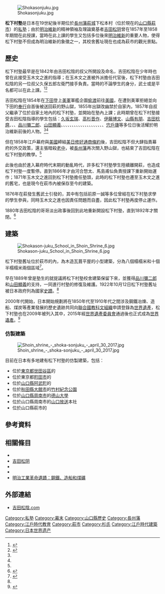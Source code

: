 {{coord|34|24|43.8|N|131|25|02.4|E|region:JP-35_type:landmark|display=title}}

[[File:Shokasonjuku.jpg|thumb]]

'''松下村塾'''是日本在19世紀後半期位於[[長州藩|長州藩]][[萩城|萩城]]下松本村（位於現在的[[山口縣|山口縣]][[萩市|萩市]]）的[[私塾|私塾]]；由於[[明治維新|明治維新]]的精神領袖及理論奠基者[[吉田松阴|吉田松阴]]曾在1857年至1858年期間在此授課，當時在此上課的學生又包括多位後來[[明治維新|明治維新]]的重要人物，使得松下村塾不但成為明治維新的象徵之一，其校舍舊址現在也成為萩市的觀光景點。

== 歷史 ==

松下村塾最早是在1842年由吉田松陰的叔父{{Tsl|ja|玉木文之進}}所開設及命名，吉田松陰在少年時也曾在此接受玉木文之進的指導；在玉木文之進被外派擔任代官後，松下村塾由吉田松陰的另一位叔父久保五郎左衛門接手負責。當時的不論學生的身分，武士或是平名都可以在此上課。<ref name="yoshida.com-about">{{Cite web| url=http://www.yoshida-shoin.com/monka/monkasei.html| title=松下村塾門下生について| work=吉田松陰.com| language=ja| accessdate=2019-03-16| archive-date=2021-01-12| archive-url=https://web.archive.org/web/20210112154728/http://www.yoshida-shoin.com/monka/monkasei.html| dead-url=no}}</ref><ref name="yoshida.com-shusai">{{Cite web| url=http://www.yoshida-shoin.com/torajirou/shoukasonjyuku-shusai.html| title=松下村塾主宰| work=吉田松陰.com| language=ja| accessdate=2019-03-16| archive-date=2020-02-01| archive-url=https://web.archive.org/web/20200201152625/http://www.yoshida-shoin.com/torajirou/shoukasonjyuku-shusai.html| dead-url=no}}</ref>

吉田松陰在1854年在[[下田|下田]]登上[[美軍|美軍]]軍艦企圖[[偷渡|偷渡]]前往[[美國|美國]]，在遭到美軍拒絕並向下田的[[奉行|奉行]]自首後被送回萩的野山獄，1855年出獄改幽禁於自家內，1857年自叔父繼承了位於自家土地內的松下村塾，並開始在塾內上課；此時期曾在松下村塾接受吉田松陰指導的學生包括：[[久坂玄瑞|久坂玄瑞]]、[[高杉晋作|高杉晋作]]、[[伊藤博文|伊藤博文]]、[[山縣有朋|山縣有朋]]、[[吉田稔麿|吉田稔麿]]、{{Tsl|ja|入江九一}}、{{Tsl|ja|前原一誠}}、[[品川彌二郎|品川彌二郎]]、[[山田顯義|山田顯義]]、{{Tsl|ja|野村靖}}、{{Tsl|ja|渡辺蒿蔵|渡邊蒿藏}}、{{Tsl|ja|寺島忠三郎}}、{{Tsl|ja|松本鼎 (政治家)|松本鼎 (政治家)|松本鼎}}、{{Tsl|ja|岡部富太郎}}、{{Tsl|ja|正木退蔵|正木退藏}}、{{Tsl|ja|飯田俊徳|飯田俊德}}、{{Tsl|ja|松浦松洞}}、{{Tsl|ja|増野徳民|增野德民}}、{{Tsl|ja|有吉熊次郎}}、{{Tsl|ja|時山直八}}、{{Tsl|ja|駒井政五郎}}、{{Tsl|ja|中村精男}}、{{Tsl|ja|玉木彦助|玉木彥助}}、{{Tsl|ja|飯田正伯}}、{{Tsl|ja|杉山松助}}、{{Tsl|ja|久保清太郎}}、{{Tsl|ja|生田良佐}}、{{Tsl|ja|境二郎}}、[[宍戶璣|宍戶璣]]等多位日後活耀於明治維新前後的人物。<ref name="yoshida.com-about"/><ref name="yoshida.com-shusai"/>

但在1858年江戶幕府與[[美國|美國]]締結[[美日修好通商條約|美日修好通商條約]]後，吉田松陰不但大肆指責幕府的外交政策，還主張暗殺[[老中|老中]]{{Tsl|ja|間部詮勝}}，被[[長州藩|長州藩]]再次關入野山獄，也結束了吉田松陰在松下村塾的教學。<ref name="yoshida.com-shusai"/>

此後也由於進入幕府時代末期的動亂時代，許多松下村塾學生陸續離開萩，也造成松下村塾一度暫停。直到1866年才由河合惣太、馬島甫仙負責授課下重新開始運作；1871年玉木文之進回到松下村塾擔任塾頭，此時的松下村塾也遷至玉木文之進的舊宅，也是現今在萩市內被保存至今的建築。

1876年在萩發生舊武士引發的{{Tsl|ja|萩の乱|萩之亂}}，其中有包括前原一誠等多位曾經在松下村塾求學的學生參與，同時玉木文之進也因責任問題而自盡，因此松下村塾再度停止運作。

1880年吉田松陰的哥哥{{Tsl|ja|杉民治}}淡出政事後回到此地重新開設松下村塾，直到1892年才關閉。<ref>{{Cite web| url=http://heisei-shokasonjuku.jp/senjindb/sugiminji/| title=杉 民治| work=平成の松下村塾| publisher=公益財団法人 山口県ひとづくり財団| accessdate=2019-03-16| language=ja| archive-date=2019-06-09| archive-url=https://web.archive.org/web/20190609231837/http://heisei-shokasonjuku.jp/senjindb/sugiminji/| dead-url=no}}</ref>

== 建築 ==

[[File:Shokason-juku_School_in_Shoin_Shrine_6.jpg|thumb]]

松下村塾舊址位於萩市的{{Tsl|ja|松陰神社}}內，為木造瓦葺平屋的小型建築，分為八個榻榻米和十個半榻榻米兩個區域<ref name="bunka">{{Cite web| url=http://bunka.nii.ac.jp/heritages/detail/217409| title=松下村塾| work=文化遺產on line| accessdate=2019-03-16| language=ja| archive-date=2020-10-26| archive-url=https://web.archive.org/web/20201026212022/https://bunka.nii.ac.jp/heritages/detail/217409| dead-url=no}}</ref>。

早在1889年曾是塾生的{{Tsl|ja|境二郎}}就提議將松下村塾校舍建築保留下來，並獲得[[品川彌二郎|品川彌二郎]]和[[山田顯義|山田顯義]]的支持，一同進行村塾的修復及維護。1922年10月12日松下村塾舊址被日本政府列為國家[[史蹟|史蹟]]。<ref name="bunka"/>

2000年代開始，日本開始規劃將在1850年代至1910年代之間涉及鋼鐵冶煉、造船、煤炭等產業發展的歷史遺跡共同向[[聯合國教科文組織|聯合國教科文組織]]申請登錄為[[世界遺產|世界遺產]]，松下村塾也在2009年被列入其中，2015年經[[世界遺產委員會|世界遺產委員會]]通過後也正式成為[[世界遺產|世界遺產]]。<ref>{{Cite web| url=http://www.city.hagi.lg.jp/site/sekaiisan/h6065.html| title=世界遺産登録への歩み（これまで）| publisher=萩市政府| accessdate=2019-03-16| language=ja| archive-date=2019-10-09| archive-url=https://web.archive.org/web/20191009060546/https://www.city.hagi.lg.jp/site/sekaiisan/h6065.html| dead-url=no}}</ref>

=== 仿製建築 ===

[[File:Shoin_shrine_-_shoka-sonjuku_-_april_30_2017.jpg|thumb]]

目前在日本有多地建有松下村塾的仿製建築，包括：
* 位於[[東京都|東京都]][[世田谷區|世田谷區]]的{{Tsl|ja|松陰神社}}
* 位於東京都[[町田市|町田市]]的{{Tsl|ja|学校法人玉川学園|學校法人玉川學園|玉川學園}}
* 位於[[山口縣|山口縣]][[阿武町|阿武町]]的{{Tsl|ja|山口県立奈古高等学校|山口縣立奈古高等學校}}
* 位於[[秋田縣|秋田縣]][[大館市|大館市]]的[[竹村紀念公園|竹村紀念公園]]
* 位於[[山口縣|山口縣]][[周南市|周南市]]的[[德山大學|德山大學]]
* 位於山口縣周南市的[[山口放送|山口放送]]本社
* 位於山口縣萩市的{{Tsl|ja|道の駅萩往還|道之驛萩往還}}

== 參考資料 ==
{{Reflist}}

== 相關條目 ==
{{Commonscat|Shokasonjuku}}

* {{Tsl|ja|玉木文之進}}
* [[吉田松阴|吉田松阴]]
* {{Tsl|ja|杉民治}}
* {{Tsl|ja|松陰神社}}
* [[明治工業革命遺蹟：鋼鐵、造船和煤礦|明治工業革命遺蹟：鋼鐵、造船和煤礦]]

== 外部連結 ==

* {{Ja}} [http://www.yoshida-shoin.com/ 吉田松陰.com] {{Wayback|url=http://www.yoshida-shoin.com/ |date=20200128180825 }}

{{DEFAULTSORT:Shokasonjuku}}
[[Category:私塾|Category:私塾]]
[[Category:幕末|Category:幕末]]
[[Category:山口縣歷史|Category:山口縣歷史]]
[[Category:長州藩|Category:長州藩]]
[[Category:江戶時代教育|Category:江戶時代教育]]
[[Category:萩市|Category:萩市]]
[[Category:杉氏|Category:杉氏]]
[[Category:江戶時代建築|Category:江戶時代建築]]
[[Category:日本世界遗产|Category:日本世界遗产]]